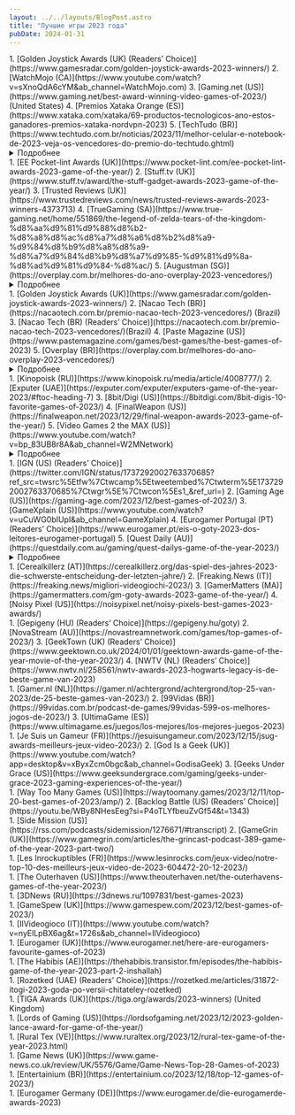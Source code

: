 ```yaml
---
layout: ../../layouts/BlogPost.astro
title: "Лучшие игры 2023 года"
pubDate: 2024-01-31
---
```


<div class="bg-gray rounded-2xl sm:px-7 px-3 sm:py-5 py-2 my-6">
<GotyGame
    image="/img/covers/baldurs-gate-3.jpg"
    place="1"
    game="Baldur’s Gate 3"
    urlgame="https://baldursgate3.game/"
    developer="Larian Studios"
    urlmeta="https://www.metacritic.com/game/baldurs-gate-3/"
    metascore= "96"
    userscore= "8.9"
    urlopen="https://opencritic.com/game/9136/baldurs-gate-3"
    openscore= "96"
/>
1. [Golden Joystick Awards (UK) (Readers’ Choice)](https://www.gamesradar.com/golden-joystick-awards-2023-winners/)
2. [WatchMojo (CA)](https://www.youtube.com/watch?v=sXnoQdA6cYM&ab_channel=WatchMojo.com)
3. [Gaming.net (US)](https://www.gaming.net/best-award-winning-video-games-of-2023/) (United States) 
4. [Premios Xataka Orange (ES)](https://www.xataka.com/xataka/69-productos-tecnologicos-ano-estos-ganadores-premios-xataka-nordvpn-2023)
5. [TechTudo (BR)](https://www.techtudo.com.br/noticias/2023/11/melhor-celular-e-notebook-de-2023-veja-os-vencedores-do-premio-do-techtudo.ghtml)
<details>
  <summary>Подробнее</summary>

6. [TechTudo (BR) (Readers’ Choice)](https://www.techtudo.com.br/noticias/2023/11/melhor-celular-e-notebook-de-2023-veja-os-vencedores-do-premio-do-techtudo.ghtml)
7. [3DJuegos (ES)](https://www.3djuegos.com/eventos/noticias/estos-mejores-videojuegos-ano-todos-lanzamientos-galardonados-premios-3djuegos-lenovo-2023)
8. [3DJuegos (ES) (Readers’ Choice)](https://www.3djuegos.com/eventos/noticias/estos-mejores-videojuegos-ano-todos-lanzamientos-galardonados-premios-3djuegos-lenovo-2023)
9. [WhatCulture (UK)](https://whatculture.com/gaming/20-best-video-games-of-2023-ranked?page=21)
10. [Equinox LATAM Game Awards (MX)](https://equinoxawards.com/ganadores/)
11. [Overplay (BR) (Readers’ Choice)](https://overplay.com.br/melhores-do-ano-overplay-2023-vencedores/)
12. [UAGNA (IT)](https://www.uagna.it/videogiochi/uagna-awards-2023-miglior-gioco-indie-gioco-piu-atteso-e-game-of-the-year-186746)
13. [Dexterto (UK)](https://www.dexerto.com/gaming/best-games-of-2023-2410804/)
14. [Brazil Game Awards (BR)](https://brazilgameawards.com.br/2023/12/05/confira-os-ganhadores-do-brazil-game-awards-2023/)
15. [Vulture (US)](https://www.vulture.com/article/best-video-games-2023.html)
16. [Den of Geek (US)](https://www.denofgeek.com/games/den-of-geeks-best-games-of-2023/)
17. [Standard (UK)](https://www.standard.co.uk/culture/gaming/games-year-2023-baldurs-gate-3-assassins-creed-diablo-super-mario-b1124941.html)
18. [GameSpot (US)](https://www.gamespot.com/articles/baldurs-gate-3-is-gamespots-game-of-the-year-2023/1100-6519739/)
19. [The Game Awards (US)](https://thegameawards.com/nominees/game-of-the-year)
20. [Excelsior (MX)](https://www.excelsior.com.mx/hacker/top-7-los-mejores-videojuegos-de-2023/1624107)
21. [GaminGravity (IR)](https://gamingravity.com/blog/gamingravity-2023-goty/)
22. [The Ringer (US)](https://www.theringer.com/video-games/2023/12/7/23992057/best-video-games-2023-top-10-pc-playstation-switch-xbox)
23. [OTK Video Game Awards (US) (Readers’ Choice)](https://www.otkvga.com/winners)
24. [The Game Awards (US) (Readers’ Choice)](https://thegameawards.com/nominees/game-of-the-year)
25. [IGN Portugal (PT)](https://pt.ign.com/baldurs-gate-3/133450/feature/baldurs-gate-3-e-jogo-do-ano-da-ign-portugal)
26. [Vigiato (IR)](https://vigiato.net/goty)
27. [Digital Trends (US)](https://www.digitaltrends.com/gaming/10-best-games-of-2023/)
28. [Vida Extra (ES)](https://www.vidaextra.com/listas/mejores-videojuegos-2023-equipo-vidaextra)
29. [GamesRadar+ (US)](https://www.gamesradar.com/best-games-2023/)
30. [But Why Tho? (US)](https://butwhytho.net/2023/12/top-video-games-of-2023/)
31. [Tom’s Hardware Italy – Game Division (IT)](https://www.tomshw.it/videogioco/i-videogiochi-migliori-del-2023-secondo-gamedivision)
32. [GameLuster (US)](https://gameluster.com/the-lusties-2023-winners-gamelusters-game-of-the-year-awards/)
33. [Complex (US)](https://www.complex.com/pop-culture/a/kevin-wong/best-video-games-of-2023)
34. [GameTyrant (US)](https://gametyrant.com/news/gametyrants-top-5-games-of-the-year)
35. [Checkpoint (AU)](https://checkpointgaming.net/features/2023/12/checkpoint-gamings-game-of-the-year-2023-our-top-10-games/)
36. [Gfinity ESports (US)](https://www.gfinityesports.com/features/gfinity-game-of-the-year-awards-2023/)
37. [NexoGeek (PT)](https://nexogeek.com.br/os-melhores-jogos-de-2023/)
38. [Fextralife (US)](https://fextralife.com/2023-goty-awards-fexys-the-best-games-of-2023/)
39. [GEEKSandCOM (FR)](https://www.geeksandcom.com/2023/12/13/top-10-des-meilleurs-jeux-video-de-2023/)
40. [GGRECON (UK)](https://www.ggrecon.com/articles/game-of-the-year-2023/)
41. [GameHall (BR)](https://gamehall.com.br/os-melhores-jogos-do-ano-2023/)
42. [El País (ES)](https://elpais.com/babelia/2023-12-16/los-10-mejores-videojuegos-de-2023.html)
43. [Clubic (FR)](https://www.clubic.com/actualite-512566-notre-top-10-des-meilleurs-jeux-video-en-2023.html)
44. [NaviGames (ES)](https://www.navigames.es/articulos/navigotys-2023/)
45. [Gamescom (DE) (Readers’ Choice)](https://twitter.com/gamescom/status/1736102644039430338)
46. [Low Cygier (PL)](https://lowcygier.pl/publicystyka/wybralismy-najlepsze-gry-tego-roku-goty-2023-wedlug-redakcji-lowcow-gier/)
47. [FZ (SE)](https://www.fz.se/artikel/296013-baldurs-gate-3-ar-arets-spel-2023)
48. [Helden der Freizeit (DE)](https://www.heldenderfreizeit.com/top-games-2023/)
49. [INVEN (KR)](https://www.inven.co.kr/webzine/news/?news=291355)
50. [The Geekly Grind (US)](https://www.thegeeklygrind.com/archives/the-geekly-grind-presents-the-best-of-2023-video-games)
51. [Pixel Bandits (DE)](https://twitter.com/PixlBandits/status/1733906250906103937)
52. [Low Cygier (PL) (Readers’ Choice)](https://lowcygier.pl/publicystyka/wybralismy-najlepsze-gry-tego-roku-goty-2023-wedlug-redakcji-lowcow-gier/)
53. [TheGamer (CA)](https://www.thegamer.com/thegamer-game-of-the-year-2023/)
54. [Screen Rant (US)](https://screenrant.com/best-games-2023-staff-picks/#austin-39-s-best-game-of-2023---final-fantasy-xvi)
55. [Empire (UK)](https://www.empireonline.com/gaming/features/best-games-2023/)
56. [TechRadar (UK)](https://www.techradar.com/gaming/trg-game-of-the-year-2023)
57. [Inverse (US)](https://www.inverse.com/gaming/best-video-games-of-2023-ranking)
58. [GameWatcher (UK)](https://www.gamewatcher.com/news/gamewatchers-game-of-the-year-2023)
59. [IGN Benelux (NL)](https://nl.ign.com/baldurs-gate-iii/148199/feature/de-beste-game-van-2023-volgens-ign-benelux)
60. [The AU Review (AU)](https://www.theaureview.com/games/the-best-games-of-2023/)
61. [Nerd Stash (US)](https://thenerdstash.com/the-nerd-stash-game-of-the-year-2023/)
62. [Zing (CZ)](https://www.zing.cz/specialy/96467744/redakcni-vyber-nejlepsich-her-roku-2023/)
63. [Mobile Syrup (CA)](https://mobilesyrup.com/2023/12/20/mobilesyrup-top-10-games-2023-baldurs-gate-3-alan-wake-2-the-legend-of-zelda-tears-of-the-kingdom/)
64. [Game Informer (US) (Readers’ Choice)](https://gameinformer.mydigitalpublication.com/publication/?m=10122&i=810557&p=54&ver=html5)
65. [Digital Spy (UK)](https://www.digitalspy.com/tech/g46154192/best-games-of-2023/)
66. [Power Unlimited (NL)](https://www.youtube.com/watch?v=Cj5sH3LdYBI&ab_channel=PowerUnlimited)
67. [GamerGen (FR)](https://gamergen.com/actualites/jeux-de-annee-2023-grands-gagnants-selon-gamergen-com-goty-est-334580-7)
68. [Prima Games (US)](https://primagames.com/featured/prima-games-goty-2023-the-year-of-the-games)
69. [Orden del Pixel (AR)](https://ordenpixel.com/goty-2023-los-10-mejores-videojuegos-del-ano/)
70. [Digital Foundry (UK) (Readers’ Choice)](https://www.youtube.com/watch?v=JP4AVv0O9xs&ab_channel=DigitalFoundry)
71. [MoneyControl (IN)](https://www.moneycontrol.com/news/technology/year-ender-2023-23-best-video-games-of-the-year-11950881.html)
72. [Ars Technica (US)](https://arstechnica.com/gaming/2023/12/ars-technicas-best-video-games-of-2023/)
73. [Nerdando (IT)](https://nerdando.com/2023/12/22/nerdando-awards-2023-videogames/)
74. [GameWorld (GR)](https://gameworld.gr/columns/best-of/53460-best-of-top-10-games-2023)
75. [VGTV – LEVEL UP (NO)](https://youtu.be/auCjZTk7V_U?si=GzY0O23qzvaUStvk&t=5880)
76. [GamePro (DE)](https://www.gamepro.de/artikel/gamepro-top-spiele-2023,3405755.html)
77. [CentrumHer (SK)](https://www.centrumher.eu/najlepsie-hry-roka-2023-podla-redakcie-centrumher)
78. [ITHardware.pl (PL)](https://ithardware.pl/artykuly/najlepsze_gry_2023_top_10-30759.html)
79. [WASD (PT)](https://www.wasd.pt/artigos/premios-wasd-o-melhor-de-2023)
80. [Whatoplay (PH)](https://whatoplay.com/goty-2023/#game-of-the-year)
81. [Unboxholics (GR)](https://unboxholics.com/videos/talk-shows/game-jazz/111034-ta-10-kalytera-paichnidia-tou-2023)
82. [Nerdando (IT) (Readers’ Choice)](https://nerdando.com/2023/12/22/nerdando-awards-2023-videogames/)
83. [FZ (SE) (Readers’ Choice)](https://www.fz.se/artikel/296135-baldurs-gate-3-ar-lasarnas-arets-spel)
84. [Into The Aether (US)](https://player.fm/series/into-the-aether-a-low-key-video-game-podcast-2919353/the-2023-game-of-the-year-spectacular)
85. [Gaming Trend (US)](https://gamingtrend.com/feature/editorials/gamingtrends-2023-trendsetter-awards/)
86. [PC Invasion (US)](https://www.pcinvasion.com/pc-invasions-game-of-the-year-2023/)
87. [HCL (HR)](https://www.hcl.hr/zlatni-dabar/ove-igre-proglasili-ste-najboljima-u-2023-210861/)
88. [Techprincess (IT)](https://techprincess.it/migliori-videogiochi-2023/)
89. [Twinfinite (US)](https://twinfinite.net/features/twinfinite-game-of-the-year-2023/)
90. [Geek Ireland (IE)](https://geekireland.com/check-out-the-10-best-video-games-of-2023/)
91. [COGconnected (CA)](https://cogconnected.com/feature/the-best-games-of-2023/)
92. [Skillbox Media (RU)](https://skillbox.ru/media/gamedev/luchshie-igry-2023-goda-1e-mesto-baldurs-gate-3/)
93. [Gamereactor Sweden (SE)](https://www.gamereactor.se/arets-basta-spel-2023-1281453/)
94. [SpazioGames (IT)](https://www.spaziogames.it/speciali/spaziogames-awards-2023)
95. [Gameranx (US)](https://youtu.be/99kjo-MKmvU?si=FnxDS8w3j-qsbfbF&t=807)
96. [GamAlive (FR)](https://www.gamalive.com/dossier/199-gamalive-awards-meilleurs-et-pires-jeux-2023/8-1149.htm)
97. [PlayerInside (IT)](https://youtu.be/cqgjp_A5AY4?si=nKBkzYdW0fXan3DP&t=1062)
98. [Game Craves (US)](https://gamecraves.com/game-craves-game-of-the-year-2023/)
99. [Akihabara Blues (ES)](https://akihabarablues.com/presentando-los-goty-2023-de-la-redaccion-de-akb/)
100. [Game Two (DE)](https://youtu.be/tFVzst98-m0?si=KbLOZAfDhoRtu5BB&t=1799)
101. [TheGeek (FR)](https://thegeek.site/2023/12/30/les-meilleurs-jeux-video-de-2023-une-annee-de-decouvertes-inoubliables-et-de-sorties-palpitantes/)
102. [Roundabout Cast (US)](https://youtu.be/1QY4MQMg7ZE?si=jWa3iFrNz-kGiV14&t=14055)
103. [Gameswelt (DE)](https://www.gameswelt.at/top-10/special/das-sind-die-20-favoriten-der-gameswelt-redaktion-323904/8)
104. [Back Pocket (AU)](https://youtu.be/0ARgzOeregE?si=Mqcl3KWoZ2Fo-u9B&t=3793)
105. [Geek to Geek Media (US)](https://geektogeekmedia.com/geekery/video-games/geek-to-geek-medias-game-of-the-year-awards-2023/)
106. [GameCrate (US)](https://www.gamecrate.com/gamecrate-s-2023-game-of-the-year-is-baldur-s-gate-3-a-dungeon-master-s-perspective)
107. [DualShockers (UK)](https://www.dualshockers.com/best-games-of-2023/#baldur-39-s-gate-3)
108. [TheSixthAxis (UK)](https://www.thesixthaxis.com/2023/12/31/game-of-the-year-2023-baldurs-gate-3/)
109. [Gamesource (IT)](https://www.gamesource.it/editoriali/goty-2023/)
110. [Dot ESports (UK)](https://dotesports.com/general/news/dot-goty-game-of-the-year-2023)
111. [CGMagazine (CA)](https://www.cgmagonline.com/articles/features/game-of-the-year-2023/)
112. [SER Jugones (ES)](https://cadenaser.com/cmadrid/2023/12/27/los-diez-mejores-videojuegos-de-2023-ser-madrid-sur/)
113. [Jagat Play (ID)](https://jagatplay.com/2023/12/features/jagatplay-game-of-the-year-2023/8/)
114. [New Game Plus.tv (AR)](https://www.giantbomb.com/articles/new-game-plus-top-10-games-of-2023/1100-6371/)
115. [Digitec (CH) (Readers’ Choice)](https://www.digitec.ch/en/page/ihr-habt-gewaehlt-das-sind-die-besten-games-von-2023-31102)
116. [GamePro (DE) (Readers’ Choice)](https://www.gamepro.de/artikel/beste-spiele-2023-community-ranking,3406076.html)
117. [SpazioGames (IT) (Readers’ Choice)](https://www.spaziogames.it/speciali/spaziogames-awards-2023)
118. [Mature Gamers Podcast (UK) (Readers’ Choice)](https://twitter.com/mgukpodcast/status/1738953462094647403)
119. [Einfach Gaming (DE) (Readers’ Choice)](https://www.einfach-gaming.de/article/173-die-besten-und-schlechtesten-spiele-des-jahres-2023/)
120. [Akihabara Blues (ES) (Readers’ Choice)](https://akihabarablues.com/goty-2023-de-la-comunidad-de-akb-con-cuales-te-quedan/)
121. [JeuxVideo.com (FR) (Readers’ Choice)](https://www.jeuxvideo.com/news/1837868/les-10-meilleurs-jeux-video-de-l-annee-2023-d-apres-les-notes-des-lecteurs-de-jv.htm)
122. [Comunidad Mega Drive (BR) (Readers’ Choice)](https://www.comunidademegadrive.com.br/2023/12/os-melhores-de-2023-confira-aqui-o-resultado-da-votacao/)
123. [Backloggd (US) (Readers’ Choice)](https://www.backloggd.com/goty/2023/results/)
124. [Eurogamer Germany (DE)](https://www.eurogamer.de/eure-50-besten-spiele-im-jahr-2023-platz-10-bis-1)
125. [Popaco (DK)](https://open.spotify.com/episode/3y2xGGjyvMiJIsYt4nmrj2?si=oripfmw6QT2vNRVcnjatPw&nd=1&dlsi=7bf161dda46e413e)
126. [Eurogamer Spain (ES)](https://youtu.be/bNFSPzt7ihk?si=Bzw1R2q6RvIEu-F0&t=430)
127. [XGN (NL)](https://www.xgn.nl/artikel/top-10-beste-games-van-2023)
128. [CentrumHer (SK) (Readers’ Choice)](https://www.centrumher.eu/takto-ste-hlasovali-najlepsie-hry-roka-2023)
129. [Multiplayer.it (IT) (Readers’ Choice)](https://multiplayer.it/sondaggi/quale-e-stato-il-miglior-gioco-dellanno_2698/)
130. [Playground (RU)](https://www.playground.ru/misc/opinion/igry_goda_2023_tseremoniya_nagrazhdeniya-1671734)
131. [Svet Kompjutera (SK)](https://www.sk.rs/clanak/4305/10-najboljih-igara-u-2023-godini)
132. [Webtekno (TR)](https://www.webtekno.com/2023-en-iyi-oyunlar-h139422.html)
133. [IGN Turkey (TR)](https://tr.ign.com/ign-turkiye/120626/news/2023un-en-iyi-oyunlari)
134. [Oyun Gunlugu (TR)](https://www.oyungunlugu.com/haber/oyun-gunlugu-yilin-oyunu-odulleri-2023-aciklandi/41060/#yilin-oyunu)
135. [GamesVillage (IT)](https://www.gamesvillage.it/7180986/gamesvillage-awards-2023-tutti-i-premi-assegnati-dalla-nostra-redazione/)
136. [BaziCenter (IR)](https://www.bazicenter.com/articles/goty/best-video-games-of-2023/)
137. [VideoGamer (UK)](https://www.videogamer.com/features/videogamer-game-of-the-year-2023/)
138. [Ruliweb (KR)](https://m.ruliweb.com/news/523/read/191809)
139. [This is Game (KR)](https://www.thisisgame.com/webzine/news/nboard/263/?category=1&n=182806)
140. [Elotrolado (ES) (Readers’ Choice)](https://www.elotrolado.net/noticias/otros/resultados-eol-vota-lo-mejor-de-2023)
141. [Pragalicious (NL) (Readers’ Choice)](https://pragalicious.com/2023/12/29/jullie-stem-telde-dit-is-de-pragalicious-game-of-the-year-community-award-2023/)
142. [GamePod (HU) (Readers’ Choice)](https://gamepod.hu/hir/mi_volt_az_ev_jateka_szamotokra_2023-ban.html)
143. [3DNews (RU) (Readers’ Choice)](https://3dnews.ru/1097831/best-games-2023)
144. [Ruliweb (KR) (Readers’ Choice)](https://m.ruliweb.com/news/523/read/191809)
145. [Journal du Geek (FR) (Readers’ Choice)](https://www.journaldugeek.com/2023/12/29/sondage-quel-a-ete-votre-jeu-prefere-cette-annee/)
146. [Playground (RU) (Readers’ Choice)](https://www.playground.ru/misc/opinion/igry_goda_2023_tseremoniya_nagrazhdeniya-1671734)
147. [Metacritic (US)](https://www.metacritic.com/pictures/best-pc-games-of-2023/16/)
148. [GamesCreed (US)](https://www.gamescreed.com/news/game-of-the-year-2023-gamescreed-goty-2023/#gamescreed-teamnbsppresents-the-game-of-the-year-2023)
149. [NoobFeed (US)](https://www.noobfeed.com/features/1805/game-of-the-year-2023-noobfeed-goty-2023)
150. [CD-Action (magazine excerpt) (PL)](https://cdaction.pl/publicystyka/10-najlepszych-gier-2023-roku-wybor-redakcji-cd-action?strona=3)
151. [Nextlander (US)](https://audioboom.com/posts/8422210-game-of-the-year-2023-part-2)
152. [MinnMax (US)](https://youtu.be/dqyn0aIvBCU?si=VUY-fuOt_tWKfm-T&t=13410)
153. [NexoPlay (CL)](https://www.nexoplay.com/conoce-los-12-mejores-videojuegos-que-marcaron-este-2023/)
154. [GameStar Hungary (HU) (Readers’ Choice)](https://www.gsplus.hu/hir/ezek-voltak-2023-legjobb-jatekai-szerintetek-351148-o2.html)
155. [Eurogamer Germany (DE) (Readers’ Choice)](https://www.eurogamer.de/eure-50-besten-spiele-im-jahr-2023-platz-10-bis-1)
156. [ILVideogiocatore (IT)](https://www.ilvideogiocatore.it/2023/12/29/i-10-migliori-videogiochi-del-2023/)
157. [LevelUp (MX)](https://www.levelup.com/articulos/770011/Los-13-mejores-videojuegos-de-2023-para-el-staff-de-LEVEL-UP)
158. [Konzolista (CZ)](https://www.konzolista.cz/clanky/special/hra-roku-2023-dle-redakce-i-ctenaru-konzolista-cz)
159. [VentureBeat (US)](https://www.twitch.tv/videos/2023716041)
160. [Liberation ”Silence on joue!” (FR)](https://www.liberation.fr/culture/jeux-video/silence-on-joue-les-silences-dor-2023-20240104_URI53XKROBHOXKVQVIUQSOQFVA/)
161. [Cybersport (RU)](https://www.cybersport.ru/tags/games/luchshie-igry-2023-goda-vybor-redaktsii-cybersport-ru)
162. [Busch League Gaming (US)](https://www.youtube.com/watch?v=acZ5A6OQ5oU&t=8398s&ab_channel=BuschLeagueGaming)
163. [Multiplayer.it (IT)](https://multiplayer.it/articoli/gioco-anno-2023-goty-multiplayerit.html)
164. [StopGame (RU)](https://stopgame.ru/show/137238/itogi_2023_go_igrovogo_goda)
165. [DarkZero (UK)](https://darkzero.co.uk/game-articles/game-of-the-year-2023/)
166. [Triple Jump (UK)](https://www.youtube.com/watch?app=desktop&v=BUU_N1atGRQ&ab_channel=TripleJump)
167. [Igromania (RU)](https://www.igromania.ru/article/32487/igra-2023-goda-hi-fi-rush-alan-wake-2-baldurs-gate-3/)
168. [GSTV (RU)](https://mover.uz/watch/FYb2e3bv)
169. [GeekVilág (HU)](https://geekvilag.hu/geekvilag-ev-jateka-2023-aranykakas-dijkioszto/)
170. [StopGame (RU) (Readers’ Choice)](https://stopgame.ru/show/137238/itogi_2023_go_igrovogo_goda)
171. [Triple Jump (UK) (Readers’ Choice)](https://www.youtube.com/watch?app=desktop&v=BUU_N1atGRQ&ab_channel=TripleJump)
172. [Igromania (RU) (Readers’ Choice)](https://www.igromania.ru/article/32487/igra-2023-goda-hi-fi-rush-alan-wake-2-baldurs-gate-3/)
173. [iDNES – Bonusweb (CZ) (Readers’ Choice)](https://www.idnes.cz/hry/magazin/hra-roku-2023-vysledky-bonusweb.A240104_141014_bw-magazin_oz)
174. [GeekVilág (HU) (Readers’ Choice)](https://geekvilag.hu/geekvilag-ev-jateka-2023-aranykakas-dijkioszto/)
175. [Metacritic (US) (Readers’ Choice)](https://www.metacritic.com/news/best-of-2023-user-poll/)
176. [Everyeye (IT) (Readers’ Choice)](https://www.everyeye.it/articoli/speciale-everyeye-awards-2023-eletto-gioco-anno-63103.html)
177. [DroppedFrames (US)](https://youtu.be/njWuCIifDTY?si=6_XJP1XE6HLQo1ul&t=10112)
178. [BitCast (US)](https://www.youtube.com/live/wDkcAOjlZWc?si=76FH6nzkLr6E_7m5&t=9399)
179. [The Besties (US)](https://player.fm/series/the-besties-2468983/besties-2023-goty-spectacular-part-two)
180. [TastyCast (US)](https://youtu.be/8AbahqmcGEc?si=_74N4bvZsd3SQIA5&t=7099)
181. [Game Ex Machina (CZ)](https://youtu.be/44AiKjAPQtI?si=TRN9I99ggn-sHVnU&t=1041)
182. [New Game Network (CA)](https://www.newgamenetwork.com/article/2739/5/game-of-the-year-awards-2023/)
183. [ESTNN (US)](https://estnn.com/estnn-game-of-the-year-2023/)
184. [Pod Cavern (CA)](https://www.podcavern.com/161-top-5-video-games-of-2023/)
185. [Level1 (EE)](https://youtu.be/eyzoA5_YsIU?si=FDFtLk-p1Xk2AApf&t=4315)
186. [GoHa.ru (RU)](https://www.goha.ru/itogi-goharu-awards-2023-luchshie-igry-i-pobediteli-golosovaniya-lK0QOp)
187. [Zone of Games (RU)](https://www.zoneofgames.ru/articles/75344-igry-goda--23-luchshaya-igra-2023-goda-samye-ozhidaemye-igry-i-sobytiya-goda.html)
188. [GRYOnline (PL)](https://www.gry-online.pl/newsroom/czytelnicy-gryonlinepl-wybrali-najlepsza-gre-roku-spider-man-2-po/zd27e69)
189. [Games.cz (CZ)](https://games.tiscali.cz/z-redakce/best-of-2023-deset-nejlepsich-her-roku-571807)
190. [Explosion Network (AU)](https://explosionnetwork.com/top-10-video-games-of-2023/)
191. [xDlate Production (RU)](https://youtu.be/1nEH81qHODI?si=CNX4YXzZgIyRyqHS&t=935)
192. [Saate7 (IR)](https://www.saate7.com/video-game/%d8%a8%d9%87%d8%aa%d8%b1%db%8c%d9%86-%d8%a8%d8%a7%d8%b2%db%8c-%d9%87%d8%a7%db%8c-%d8%b3%d8%a7%d9%84-2023/)
193. [360GamerCast (US) (Readers’ Choice)](https://youtu.be/ShdTJ6-n7XI?si=oCXvwEUfdd1Pji0g&t=7560)
194. [Level1 (EE) (Readers’ Choice)](https://youtu.be/eyzoA5_YsIU?si=jM9Tj_1hYH9VxG9Q&t=4336)
195. [GoHa.ru (RU) (Readers’ Choice)](https://www.goha.ru/itogi-goharu-awards-2023-luchshie-igry-i-pobediteli-golosovaniya-lK0QOp)
196. [Zone of Games (RU) (Readers’ Choice)](https://www.zoneofgames.ru/articles/75344-igry-goda--23-luchshaya-igra-2023-goda-samye-ozhidaemye-igry-i-sobytiya-goda.html)
197. [GameKapocs (HU) (Readers’ Choice)](https://www.gamekapocs.hu/cikk/4298/2023_legjobb_jatekai_szerintetek)
198. [GRYOnline (PL) (Readers’ Choice)](https://www.gry-online.pl/newsroom/czytelnicy-gryonlinepl-wybrali-najlepsza-gre-roku-spider-man-2-po/zd27e69)
199. [DTF (RU) (Readers’ Choice)](https://dtf.ru/games/2403118-baldurs-gate-3-stala-luchshej-igroj-2023-goda-po-versii-polzovatelej-dtf)
200. [The Games Letter (US) (Readers’ Choice)](https://thegamesletter.com/the-games-letter-2023-games-of-the-year/)
201. [The Something Awful Forums (US) (Readers’ Choice)](https://forums.somethingawful.com/showthread.php?action=showpost&postid=537137081)
202. [Chiclana & Friends (ES) (Readers’ Choice)](https://twitter.com/ChiclanaFriends/status/1740506164293677433)
203. [xDlate Production (RU) (Readers’ Choice)](https://youtu.be/1nEH81qHODI?si=CNX4YXzZgIyRyqHS&t=935)
</details>
</div>

<div class="bg-gray rounded-2xl sm:px-7 px-3 sm:py-5 py-2 my-6">
<GotyGame
    image="/img/covers/legend-of-zelda-tears-of-a-kingdom.jpg"
    place="2"
    game="The Legend of Zelda: Tears of the Kingdom"
    urlgame="https://zelda.nintendo.com/tears-of-the-kingdom/"
    developer="Nintendo"
    urlmeta="https://www.metacritic.com/game/the-legend-of-zelda-tears-of-the-kingdom/"
    metascore= "96"
    userscore= "8.4"
    urlopen="https://opencritic.com/game/14343/the-legend-of-zelda-tears-of-the-kingdom"
    openscore= "96"
/>
1. [EE Pocket-lint Awards (UK)](https://www.pocket-lint.com/ee-pocket-lint-awards-2023-game-of-the-year/)
2. [Stuff.tv (UK)](https://www.stuff.tv/award/the-stuff-gadget-awards-2023-game-of-the-year/)
3. [Trusted Reviews (UK)](https://www.trustedreviews.com/news/trusted-reviews-awards-2023-winners-4373713)
4. [TrueGaming (SA)](https://www.true-gaming.net/home/551869/the-legend-of-zelda-tears-of-the-kingdom-%d8%aa%d9%81%d9%88%d8%b2-%d8%a8%d8%ac%d8%a7%d8%a6%d8%b2%d8%a9-%d9%84%d8%b9%d8%a8%d8%a9-%d8%a7%d9%84%d8%b9%d8%a7%d9%85-%d9%81%d9%8a-%d8%ad%d9%81%d9%84-%d8%ac/)
5. [Augustman (SG)](https://overplay.com.br/melhores-do-ano-overplay-2023-vencedores/)
<details>
  <summary>Подробнее</summary>

6. [Overplay (BR)](https://overplay.com.br/melhores-do-ano-overplay-2023-vencedores/)
7. [Polygon (US)](https://www.polygon.com/23648669/best-video-games-2023)
8. [Giant Bomb (US)](https://www.giantbomb.com/giant-bomb-game-of-the-year-2023/3015-12831/)
9. [IGN Japan (JP)](https://www.youtube.com/watch?v=QcnuTJcWXwk&ab_channel=IGNJapan)
10. [TYGAwards (ES) (Readers’ Choice)](https://tygawards.com/#/)
11. [Xataka México (MX)](https://www.xataka.com.mx/xataka-mexico/ganadores-premios-xataka-mexico-2023-esta-mejor-tecnologia-ano)
12. [De Standaard (DE)](https://www.standaard.be/cnt/dmf20231204_95901495)
13. [Root Nation (RU)](https://root-nation.com/en/games-en/games-articles-en/)
14. [IGN (US)](https://www.ign.com/articles/best-video-games-2023)
15. [Alfa Beta Juega (ES)](https://www.mundodeportivo.com/alfabeta/reportaje/todos-los-ganadores-de-los-premios-alfa-beta-2023-estos-son-los-juegos-del-ano)
16. [3dJuegos Latam (MX)](https://www.3djuegos.lat/3djuegos-latam/esta-lista-completa-ganadores-primera-edicion-premios-3djuegos-latam-2023-zelda-le-gana-goty-a-baldurs-gate-3)
17. [GAMINGbible (UK)](https://www.gamingbible.com/features/gamingbibles-10-greatest-video-games-2023-877417-20231212)
18. [El País (ES)](https://elpais.com/babelia/2023-12-16/los-10-mejores-videojuegos-de-2023.html)
19. [Titanium Awards (ES)](https://ad.dlh.net/en/news/77321/big-conference-2023---infos-and-more.html)
20. [GQ Magazine (UK)](https://www.gq-magazine.co.uk/culture/gallery/best-games-2023)
21. [RollingStone (US)](https://www.rollingstone.com/culture/culture-lists/best-video-games-2023-1234923415/the-legend-of-zelda-tears-of-the-kingdom-1234925060/)
22. [Fire Escape (US)](https://open.spotify.com/episode/6WAoOpZKNBLKgYRx0R9aeE?go=1&sp_cid=e8acc88ec30a7b09142b70ba3120256d&utm_source=embed_player_p&utm_medium=desktop&nd=1&dlsi=e474f8d3eecb4a8f)
23. [ABPLive (IN)](https://news.abplive.com/gaming/best-games-2023-top-10-list-baldurs-gate-3-spider-man-2-hogwarts-legacy-alan-wake-zelda-ps5-ps4-pc-abpp-1649690)
24. [Topal Games (ES)](https://www.ivoox.com/topal-games-topal-de-oro-2023-the-game-audios-mp3_rf_121232787_1.html)
25. [NRC (NL)](https://www.nrc.nl/nieuws/2023/12/18/de-10-beste-games-van-2023-volgens-nrc-a4184440)
26. [The Guardian (UK)](https://www.theguardian.com/culture/2023/dec/18/the-20-best-video-games-of-2023)
27. [Game Informer (US)](https://www.gameinformer.com/2023/12/19/game-informers-top-10-games-of-2023#:~:text=Baldur%27s%20Gate%203&text=True%20to%20the%20tabletop%20game,seen%20in%20a%20single%20playthrough.)
28. [The A.V. Club (US)](https://www.avclub.com/the-best-games-of-2023-1851110743)
29. [Game Rant (US)](https://gamerant.com/top-best-video-game-2023/#baldur-39-s-gate-3)
30. [Destructoid (US)](https://www.destructoid.com/destructoids-award-for-best-overall-game-of-2023-goes-to/)
31. [EDGE Magazine (UK)](https://www.resetera.com/threads/edge-magazine-393-review-scores-2023-edge-awards-incl-top-10.798129/)
32. [Good Vibes Gaming (US)](https://www.resetera.com/threads/good-vibes-gamings-top-games-of-2023-per-member-daniels-good-vibes-awards-are-up.796767/)
33. [Metro GameCentral (UK)](https://metro.co.uk/2023/12/25/video-games-top-20-2023-metros-best-games-year-20019141/)
34. [The Sun (UK)](https://www.thesun.co.uk/tech/25139057/must-play-games-2023/)
35. [The Daily Mirror (UK)](https://www.mirror.co.uk/gaming/10-best-video-games-2023-31708132)
36. [Gamer.nl (NL) (Readers’ Choice)](https://www.youtube.com/watch?v=mwnhcmsfotw&ab_channel=ErikenRon)
37. [Tom’s Guide (US)](https://www.tomsguide.com/features/our-favorite-games-of-2023-ps5-nintendo-switch-xbox-series-x-and-pc#section-game-of-the-year-2023)
38. [Frotress of Solitude (ZA)](https://www.fortressofsolitude.co.za/the-20-best-video-games-of-2023-ranked/)
39. [Console Creatures (CA)](https://www.consolecreatures.com/game-of-the-year-2023/)
40. [Famitsu (JP) (Readers’ Choice)](https://www.famitsu.com/news/202312/26329029.html)
41. [Twisted Voxel (US)](https://twistedvoxel.com/twisted-voxel-game-of-the-year-2023/)
42. [The Podcast of Social Research (US)](https://thebrooklyninstitute.com/podcasts/pop-cultural-marxism-episode-9-things-of-the-year-2023/)
43. [Video Time (HN)](http://www.videotimehn.com/Archive/2023/12/Top_30_Mejores_juegos_del_2023?day=28)
44. [Laptop Mag (US)](https://www.laptopmag.com/gaming/game-of-the-year-2023)
45. [MeriStation (ES)](https://as.com/meristation/noticias/the-legend-of-zelda-tears-of-the-kingdom-es-el-juego-del-ano-para-la-redaccion-y-colaboradores-de-meristation-n/)
46. [Siliconera (US)](https://www.siliconera.com/siliconeras-overall-game-of-the-year-2023/)
47. [Power Unlimited (NL)](https://youtu.be/vVWf57vaYig?si=WizvfirNgDaeUSGJ&t=265)
48. [Atomix (MX)](https://atomix.vg/nuestro-juego-del-ano-2023/)
49. [Mirror Gaming (UK)](https://youtu.be/eZ1FU16VG_M?si=niSAg_66RjMfWXzP&t=497)
50. [Game8 (US)](https://game8.co/articles/featured/goty-awards-2023-winner)
51. [Power Unlimited (NL) (Readers’ Choice)](https://youtu.be/vVWf57vaYig?si=WizvfirNgDaeUSGJ&t=265)
52. [Eurogamer (UK) (Readers’ Choice)](https://www.eurogamer.net/eurogamer-readers-top-50-games-of-2023)
53. [The-Avocado (US) (Readers’ Choice)](https://the-avocado.org/2023/12/30/the-pits-2023-results/)
54. [Into The Aether (US) (Readers’ Choice)](https://player.fm/series/into-the-aether-a-low-key-video-game-podcast-2919353/the-2023-game-of-the-year-spectacular)
55. [Chile Tech Awards (CL) (Readers’ Choice)](https://www.youtube.com/watch?v=gbKcaxpLNEw&ab_channel=MadBoxpc)
56. [Shacknews (US)](https://www.shacknews.com/article/138147/shacknews-goty-2023-zelda-totk)
57. [Gamereactor Spain (ES)](https://www.gamereactor.es/juegos-del-ano-2023-mejor-juego-1081373/)
58. [SER Jugones (ES)](https://cadenaser.com/cmadrid/2023/12/27/los-diez-mejores-videojuegos-de-2023-ser-madrid-sur/)
59. [Gamereactor Norway (NO)](https://www.gamereactor.no/arets-spill-2023-1412283/)
60. [GameRevolution (US)](https://www.gamerevolution.com/games/961587-gamerevolution-game-of-the-year-2023)
61. [Kit & Krysta (US) (Readers’ Choice)](https://www.youtube.com/watch?v=3_sXdK0eAfo&ab_channel=Kit%26Krysta)
62. [Log On Games (US)](https://www.youtube.com/watch?v=uYZl7gc2Krg&ab_channel=LogOnGames)
63. [VG24 (GR)](https://vg24.gr/vg24-game-of-the-year-2023/)
64. [HITBOX! (US)](https://rss.com/podcasts/hitbox/1286120/)
65. [Geeks Under Grace (US)](https://www.geeksundergrace.com/gaming/geeks-under-grace-2023-gaming-experiences-of-the-year/)
66. [Game\*Spark (JP) (Readers’ Choice)](https://www.gamespark.jp/article/2024/01/06/137297.html)
67. [Gaming in the Wild (IS) (Readers’ Choice)](https://youtu.be/8PoxrIT7ICs?si=V69pviKKXVd9xpDG&t=3580)
68. [GRCade (UK) (Readers’ Choice)](https://grcade.co.uk/viewtopic.php?f=2&p=5143395)
69. [Noisy Pixel (US) (Readers’ Choice)](https://noisypixel.net/noisy-pixels-best-games-2023-awards/)
70. [Giant Bomb (US) (Readers’ Choice)](https://www.giantbomb.com/giant-bomb-game-of-the-year-2023/3015-12831/forums/the-2023-community-goty-results-1917260/)
71. [Kinda Funny (US)](https://www.youtube.com/live/k5jWxxrW2GA?si=f-RtuXQzBf4q_ZX-&t=8639)
72. [Chiclana & Friends (ES)](https://twitter.com/ChiclanaFriends/status/1740519563861885376)
73. [MinnMax (US) (Readers’ Choice)](https://youtu.be/2dUrbSW5eys?si=SSD0ZC3vvg5wXOR0&t=1755)
74. [Spawn Wave (US) (Readers’ Choice)](https://www.youtube.com/channel/UCoIXnB865l9Ex9zs4OIXTdQ/community?lb=UgkxnckIADL0Tiu3QQluMQkZEOcUIt0pV0pC)
</details>
</div>

<div class="bg-gray rounded-2xl sm:px-7 px-3 sm:py-5 py-2 my-6">
<GotyGame
    image="/img/covers/alan-wake-2.jpg"
    place="3"
    game="Alan Wake 2"
    urlgame="https://www.alanwake.com/"
    developer="Remedy Entertainment"
    urlmeta="https://www.metacritic.com/game/alan-wake-ii/"
    metascore="89"
    userscore="8.8"
    urlopen="https://opencritic.com/game/15022/alan-wake-2"
    openscore="89"
/>
1. [Golden Joystick Awards (UK)](https://www.gamesradar.com/golden-joystick-awards-2023-winners/)
2. [Nacao Tech (BR)](https://nacaotech.com.br/premio-nacao-tech-2023-vencedores/) (Brazil)
3. [Nacao Tech (BR) (Readers’ Choice)](https://nacaotech.com.br/premio-nacao-tech-2023-vencedores/)(Brazil)
4. [Paste Magazine (US)](https://www.pastemagazine.com/games/best-games/the-best-games-of-2023)
5. [Overplay (BR)](https://overplay.com.br/melhores-do-ano-overplay-2023-vencedores/)
<details>
  <summary>Подробнее</summary>

6. [Slant Magazine (US)](https://www.slantmagazine.com/features/the-25-best-video-games-of-2023/amp/)
7. [NME (UK)](https://www.nme.com/features/gaming-features/best-games-2023-switch-xbox-playstation-pc-3551161)
8. [Flow Games Awards (BR)](https://flowgames.gg/flow-games-awards-2023-veja-a-lista-dos-vencedores/)
9. [Mashable (US)](https://mashable.com/article/best-game-of-the-year-2023)
10. [Esquire (US)](https://www.esquire.com/entertainment/a46092025/esquire-gaming-awards-2023/)
11. [GamesHub (AU)](https://www.gameshub.com/news/features/best-video-games-2023-2634973/)
12. [VGC (UK)](https://www.videogameschronicle.com/features/vgcs-game-of-the-year-2023-is-alan-wake-2/)
13. [Vigiato (IR) (Readers’ Choice)](https://vigiato.net/goty)
14. [GamingBolt (US)](https://gamingbolt.com/gamingbolts-game-of-the-year-top-30-games-of-2023)
15. [TierraGamer (MX)](https://tierragamer.com/especiales/videojuegos/top-5-mejores-juegos-de-2023-de-tierragame/)
16. [mxdwn (US)](https://games.mxdwn.com/news/mxdwns-top-10-games-of-2023/amp/)
17. [Hardcore Gamer (US)](https://hardcoregamer.com/top-10-games-of-2023-game-of-the-year/#alan-wake-2)
18. [The Computer Games Show (UK)](https://tcgs.co/podcast/382-game-of-the-year-2023/)
19. [Kotaku (US)](https://kotaku.com/goty-best-games-2023-totk-baldurs-gate-3-alan-wake-2-1851109182)
20. [Gazettely (AE)](https://gazettely.com/2023/12/games/10-best-games-of-2023/amp/)
21. [VideoGamesGood (US)](https://www.videogamesgood.com/post/2023-game-of-the-year-winner-alan-wake-2-remedy-entertainment)
22. [The Loadout (UK)](https://www.theloadout.com/awards-2023)
23. [IGN Hungary (HU)](https://hu.ign.com/best-of-2023/91803/feature/best-of-2023-az-ev-legjobb-jatekai)
24. [Refresher.sk (SK)](https://refresher.hu/3777-Ezek-az-ev-legjobb-videojatekai-2023-ban-a-REFRESHER-szerint)
25. [Hobby Consolas (ES)](https://www.youtube.com/watch?v=KaaWb3JYQ34&)
26. [Eurogamer Poland (PL)](https://www.eurogamer.pl/top-20-gier-2023-roku-wedlug-eurogamerpl)
27. [Pragalicious (NL)](https://pragalicious.com/2023/11/02/alan-wake-2-is-voor-mij-de-game-van-2023/)
28. [Stevivor (AU)](https://stevivor.com/features/goty/stevivors-game-of-the-year-2023-alan-wake-2/)
29. [The Indiependent (UK)](https://www.indiependent.co.uk/the-indiependents-top-10-games-of-2023/)
30. [GamAlive (FR)](https://www.gamalive.com/dossier/199-gamalive-awards-meilleurs-et-pires-jeux-2023/8-1149.htm)
31. [The Bonus Points (UK)](https://youtu.be/eLztFESuR88?si=eQQPthXg-EEY6Jru&t=3258)
32. [MP1st (US)](https://mp1st.com/news/mp1st-top-games-of-2023-and-game-of-the-year-winner)
33. [The Games Machine (IT)](https://www.thegamesmachine.it/speciali/268283/tgm-awards-2023-il-nostro-goty-e-tutti-i-vincitori/)
34. [Pure Dead Gaming (UK)](https://open.spotify.com/episode/4hTxMeoF3qMzVSI38aqzQa?si=f5200bb314194607&nd=1&dlsi=36e7fa53976545cf)
35. [Gamereactor Denmark (DK)](https://www.gamereactor.dk/gamereactors-game-of-the-year-2023-bedste-spil-1275923/)
36. [Press Start (AU)](https://press-start.com.au/features/2023/12/31/press-starts-goty-2023-1-alan-wake-ii/)
37. [Gamer365 (HU) (Readers’ Choice)](https://www.gamer365.hu/article/2023-goty-10-01)
38. [Game Chronicles (US)](https://gamechronicles.com/game-chronicles-2023-game-of-the-year-awards/)
39. [Pelaaja Magazine (FI) (Readers’ Choice)](https://www.pelaaja.fi/uutiset/lukijat-ovat-puhuneet-tassa-on-vuoden-2023-paras-peli/?itm_source=parsely-api)
40. [Gamefa (IR)](https://gamefa.com/1003969/gamefa-top-10-video-games-of-2023/)
41. [The Smash Hit Chronicles (US)](https://www.theshchronicles.com/post/tshc-game-of-the-year-2023)
42. [Par30Game (IR)](https://par30games.net/238329/best-games-of-the-year-2023/)
43. [BitCast (US)](https://www.youtube.com/live/wDkcAOjlZWc?si=76FH6nzkLr6E_7m5&t=9399)
44. [Everyeye (IT)](https://www.everyeye.it/articoli/speciale-everyeye-awards-2023-eletto-gioco-anno-63103.html)
45. [Konsolentreff (DE) (Readers’ Choice)](https://www.konsolentreff.de/themen/konsolentreff-spiel-des-jahres-2023-ergebnisse.33481/)
46. [AltChar (UK)](https://www.altchar.com/features/altchars-game-of-the-year-awards-2023-top-5-best-games-asD0W4P6irqP)
47. [Sidequesting (US)](https://www.youtube.com/watch?app=desktop&v=rOQtqOpGuGY&ab_channel=SideQuesting)
48. [Champ.Play (RU)](https://www.championat.com/cybersport/article-5377102-luchshie-igry-2023-goda-baldurs-gate-3-alan-wake-2-resident-evil-4-hogwarts-legacy-atomic-heart-chelovek-pauk-2.html)
49. [Sector.sk (SK)](https://www.sector.sk/clanok/39116/najlepsie-hry-roka-2023.htm)
</details>
</div>

<div class="bg-gray rounded-2xl sm:px-7 px-3 sm:py-5 py-2 my-6">
<GotyGame
    image="/img/covers/resident-evil-4-2023.jpg"
    place="4"
    game="Resident Evil 4 (2023)"
    urlgame="https://www.residentevil.com/re4/en-us/"
    developer="Capcom"
    urlmeta="https://www.metacritic.com/game/resident-evil-4/"
    metascore="93"
    userscore="8.0"
    urlopen="https://opencritic.com/game/14200/resident-evil-4-2023-"
    openscore="92"
/>
1. [Kinopoisk (RU)](https://www.kinopoisk.ru/media/article/4008777/)
2. [Exputer (UAE)](https://exputer.com/exputer/exputers-game-of-the-year-2023/#ftoc-heading-7)
3. [8bit/Digi (US)](https://8bitdigi.com/8bit-digis-10-favorite-games-of-2023/)
4. [FinalWeapon (US)](https://finalweapon.net/2023/12/29/final-weapon-awards-2023-game-of-the-year/)
5. [Video Games 2 the MAX (US)](https://www.youtube.com/watch?v=bp_83UB8r8A&ab_channel=W2MNetwork)
<details>
  <summary>Подробнее</summary>

6. [SomHráč (SK)](https://somhrac.sk/2024/01/01/hry-roku-2023-podla-redakcie-somhrac-sk/)
7. [Gamers Lucky (IT)](https://youtu.be/kPXxaZ8y45I?si=kaTPvrCjOAsbXyn5&t=916)
8. [Analog Stick Gaming (US)](https://www.analogstickgaming.com/top-lists/2023/12/31/game-awards-of-2023)
9. [Saate7 (IR) (Readers’ Choice)](https://www.saate7.com/video-game/%d8%a8%d9%87%d8%aa%d8%b1%db%8c%d9%86-%d8%a8%d8%a7%d8%b2%db%8c-%d9%87%d8%a7%db%8c-%d8%b3%d8%a7%d9%84-2023/)
</details>
</div>

<div class="bg-gray rounded-2xl sm:px-7 px-3 sm:py-5 py-2 my-6">
<GotyGame
    image="/img/covers/marvels-spider-man-2.jpg"
    place="5"
    game="Marvel’s Spider-Man 2"
    urlgame="https://www.marvel.com/games/marvels-spider-man-2"
    developer="Insomniac Games"
    urlmeta="https://www.metacritic.com/game/marvels-spider-man-2/"
    metascore="90"
    userscore="9.0"
    urlopen="https://opencritic.com/game/15052/marvels-spider-man-2"
    openscore="90"
/>
1. [IGN (US) (Readers’ Choice)](https://twitter.com/IGN/status/1737292002763370685?ref_src=twsrc%5Etfw%7Ctwcamp%5Etweetembed%7Ctwterm%5E1737292002763370685%7Ctwgr%5E%7Ctwcon%5Es1_&ref_url=)
2. [Gaming Age (US)](https://gaming-age.com/2023/12/best-games-of-2023/)
3. [GameXplain (US)](https://www.youtube.com/watch?v=uCuWG0bIUpI&ab_channel=GameXplain)
4. [Eurogamer Portugal (PT) (Readers’ Choice)](https://www.eurogamer.pt/eis-o-goty-2023-dos-leitores-eurogamer-portugal)
5. [Quest Daily (AU)](https://questdaily.com.au/gaming/quest-dailys-game-of-the-year-2023/)
<details>
  <summary>Подробнее</summary>

6. [Game+ (ES)](https://gameplusblog.es/especial-game-awards-2023/)
7. [Cinelinx (US)](https://www.cinelinx.com/news/culture/cinelinx-video-game-awards-2023/2/#5/13/)
8. [Konzolista (CZ) (Readers’ Choice)](https://www.konzolista.cz/clanky/special/hra-roku-2023-dle-redakce-i-ctenaru-konzolista-cz)
9. [Reconectados (ES) (Readers’ Choice)](https://youtu.be/aDSHNiLErL4?si=lurxK4I0fNU8OoJX&t=13044)
</details>
</div>

<div class="bg-gray rounded-2xl sm:px-7 px-3 sm:py-5 py-2 my-6">
<GotyGame
    image="/img/covers/armored-core-vi-fires-of-rubicon.jpg"
    place="6"
    game="Armored Core VI: Fires of Rubicon"
    urlgame="https://en.bandainamcoent.eu/armored-core/armored-core-vi-fires-of-rubicon"
    developer="FromSoftware Inc."
    urlmeta="https://www.metacritic.com/game/armored-core-vi-fires-of-rubicon/"
    metascore="86"
    userscore="8.0"
    urlopen="https://opencritic.com/game/15125/armored-core-vi-fires-of-rubicon"
    openscore="85"
/> 
1. [Cerealkillerz (AT)](https://cerealkillerz.org/das-spiel-des-jahres-2023-die-schwerste-entscheidung-der-letzten-jahre/)
2. [Freaking.News (IT)](https://freaking.news/migliori-videogiochi-2023/)
3. [GamerMatters (MA)](https://gamermatters.com/gm-goty-awards-2023-game-of-the-year/)
4. [Noisy Pixel (US)](https://noisypixel.net/noisy-pixels-best-games-2023-awards/)
</div>

<div class="bg-gray rounded-2xl sm:px-7 px-3 sm:py-5 py-2 my-6">
<GotyGame
    image="/img/covers/hogwarts-legacy.jpeg"
    place="7"
    game="Hogwarts Legacy"
    urlgame="https://www.hogwartslegacy.com/en-us"
    developer="Avalanche Software"
    urlmeta="https://www.metacritic.com/game/hogwarts-legacy/"
    metascore="84"
    userscore="8.5"
    urlopen="https://opencritic.com/game/13898/hogwarts-legacy"
    openscore="84"
/> 
1. [Gepigeny (HU) (Readers’ Choice)](https://gepigeny.hu/goty)
2. [NovaStream (AU)](https://novastreamnetwork.com/games/top-games-of-2023/)
3. [GeekTown (UK) (Readers’ Choice)](https://www.geektown.co.uk/2024/01/01/geektown-awards-game-of-the-year-movie-of-the-year-2023/)
4. [NWTV (NL) (Readers’ Choice)](https://www.nwtv.nl/258561/nwtv-awards-2023-hogwarts-legacy-is-de-beste-game-van-2023)
</div>

<div class="bg-gray rounded-2xl sm:px-7 px-3 sm:py-5 py-2 my-6">
<GotyGame
    image="/img/covers/mario-bros-wonder.jpg"
    place="8"
    game="Super Mario Bros. Wonder"
    urlgame="https://supermariobroswonder.nintendo.com/"
    developer="Nintendo"
    urlmeta="https://www.metacritic.com/game/super-mario-bros-wonder/"
    metascore="92"
    userscore="9.2"
    urlopen="https://opencritic.com/game/15123/super-mario-bros-wonder"
    openscore="92"
/>
1. [Gamer.nl (NL)](https://gamer.nl/achtergrond/achtergrond/top-25-van-2023/de-25-beste-games-van-2023/)
2. [99Vidas (BR)](https://99vidas.com.br/podcast-de-games/99vidas-599-os-melhores-jogos-de-2023/)
3. [UltimaGame (ES)](https://www.ultimagame.es/juegos/los-mejores/los-mejores-juegos-2023)
</div>

<div class="bg-gray rounded-2xl sm:px-7 px-3 sm:py-5 py-2 my-6">
<GotyGame
    image="/img/covers/sea-of-stars.jpg"
    place="9"
    game="Sea of Stars"
    urlgame="https://seaofstarsgame.co/"
    developer="Sabotage Studio"
    urlmeta="https://www.metacritic.com/game/sea-of-stars/"
    metascore="87"
    userscore="8.1"
    urlopen="https://opencritic.com/game/15003/sea-of-stars"
    openscore="89"
/>
1. [Je Suis un Gameur (FR)](https://jesuisungameur.com/2023/12/15/jsug-awards-meilleurs-jeux-video-2023/)
2. [God Is a Geek (UK)](https://www.youtube.com/watch?app=desktop&v=xByxZcm0bgc&ab_channel=GodisaGeek)
3. [Geeks Under Grace (US)](https://www.geeksundergrace.com/gaming/geeks-under-grace-2023-gaming-experiences-of-the-year/)
</div>

<div class="bg-gray rounded-2xl sm:px-7 px-3 sm:py-5 py-2 my-6">
<GotyGame
    image="/img/covers/octopath-traveler-ii.jpg"
    place="10"
    game="Octopath Traveler II"
    urlgame="https://www.square-enix-games.com/games/octopath-traveler-2"
    developer="ACQUIRE Corp., Square Enix"
    urlmeta="https://www.metacritic.com/game/octopath-traveler-ii/"
    metascore="85"
    userscore="8.6"
    urlopen="https://opencritic.com/game/13900/octopath-traveler-ii"
    openscore="85"
/>
1. [Way Too Many Games (US)](https://waytoomany.games/2023/12/11/top-20-best-games-of-2023/amp/)
2. [Backlog Battle (US) (Readers’ Choice)](https://youtu.be/WBy8NHesEeg?si=P4oTLYfbeuZvGf54&t=1343)
</div>

<div class="bg-gray rounded-2xl sm:px-7 px-3 sm:py-5 py-2 my-6">
<GotyGame
    image="/img/covers/lies-of-p.jpg"
    place="11"
    game="Lies of P"
    urlgame="https://www.liesofp.com/"
    developer="NEOWIZ"
    urlmeta="https://www.metacritic.com/game/lies-of-p/"
    metascore="80"
    userscore="8.2"
    urlopen="https://opencritic.com/game/15437/lies-of-p"
    openscore="82"
/>
1. [Side Mission (US)](https://rss.com/podcasts/sidemission/1276671/#transcript)
2. [GameGrin (UK)](https://www.gamegrin.com/articles/the-grincast-podcast-389-game-of-the-year-2023-part-two/)
</div>

<div class="bg-gray rounded-2xl sm:px-7 px-3 sm:py-5 py-2 my-6">
<GotyGame
    image="/img/covers/a-pace-for-the-unbound.jpg"
    place="12"
    game="A Space for the Unbound"
    urlgame="https://www.togeproductions.com/project/a-space-for-the-unbound/"
    developer="Mojiken Studio"
    urlmeta="https://www.metacritic.com/game/a-space-for-the-unbound/"
    metascore="85"
    userscore="7.6"
    urlopen="https://opencritic.com/game/14202/a-space-for-the-unbound"
    openscore="85"
/>
1. [Les Inrockuptibles (FR)](https://www.lesinrocks.com/jeux-video/notre-top-10-des-meilleurs-jeux-video-de-2023-604472-20-12-2023/)
</div>

<div class="bg-gray rounded-2xl sm:px-7 px-3 sm:py-5 py-2 my-6">
<GotyGame
    image="/img/covers/final-fantasy-xvi.jpg"
    place="13"
    game="Final Fantasy XVI"
    urlgame="https://uk.finalfantasyxvi.com/"
    developer="Square Enix"
    urlmeta="https://www.metacritic.com/game/final-fantasy-xvi/"
    metascore="87"
    userscore="8.1"
    urlopen="https://opencritic.com/game/14516/final-fantasy-xvi"
    openscore="88"
/>
1. [The Outerhaven (US)](https://www.theouterhaven.net/the-outerhavens-games-of-the-year-2023/)
</div>

<div class="bg-gray rounded-2xl sm:px-7 px-3 sm:py-5 py-2 my-6">
<GotyGame
    image="/img/covers/cyberpunk-2077-phantom-liberty.jpeg"
    place="14"
    game="Cyberpunk 2077: Phantom Liberty"
    urlgame="https://www.cyberpunk.net/ru/ru/phantom-liberty"
    developer="CD Projekt RED"
    urlmeta="https://www.metacritic.com/game/cyberpunk-2077-phantom-liberty/"
    metascore="89"
    userscore="7.2"
    urlopen="https://opencritic.com/game/15196/cyberpunk-2077-phantom-liberty"
    openscore="89"
/>
1. [3DNews (RU)](https://3dnews.ru/1097831/best-games-2023)
</div>

<div class="bg-gray rounded-2xl sm:px-7 px-3 sm:py-5 py-2 my-6">
<GotyGame
    image="/img/covers/diablo-iv.jpg"
    place="15"
    game="Diablo IV"
    urlgame="https://diablo4.blizzard.com/ru-ru"
    developer="Blizzard Entertainment"
    urlmeta="https://www.metacritic.com/game/diablo-iv/"
    metascore="86"
    userscore="2.2"
    urlopen="https://opencritic.com/game/14353/diablo-iv"
    openscore="88"
/>
1. [GameSpew (UK)](https://www.gamespew.com/2023/12/best-games-of-2023/)
</div>

<div class="bg-gray rounded-2xl sm:px-7 px-3 sm:py-5 py-2 my-6">
<GotyGame
    image="/img/covers/the-talos-principle-2.jpg"
    place="16"
    game="The Talos Principle 2"
    urlgame="https://www.thetalosprinciple.com/"
    developer="Croteam"
    urlmeta="https://www.metacritic.com/game/the-talos-principle-2/"
    metascore="88"
    userscore="8.9"
    urlopen="https://opencritic.com/game/15695/the-talos-principle-2"
    openscore="89"
/>
1. [IlVideogioco (IT)](https://www.youtube.com/watch?v=nyElLpBX6ag&t=1726s&ab_channel=IlVideogioco)
</div>

<div class="bg-gray rounded-2xl sm:px-7 px-3 sm:py-5 py-2 my-6">
<GotyGame
    image="/img/covers/cocoon.jpg"
    place="17"
    game="COCOON"
    urlgame="https://www.cocoongame.com/"
    developer="Geometric Interactive"
    urlmeta="https://www.metacritic.com/game/cocoon/"
    metascore="88"
    userscore="7.9"
    urlopen="https://opencritic.com/game/15580/cocoon"
    openscore="87"
/>
1. [Eurogamer (UK)](https://www.eurogamer.net/here-are-eurogamers-favourite-games-of-2023)
</div>

<div class="bg-gray rounded-2xl sm:px-7 px-3 sm:py-5 py-2 my-6">
<GotyGame
    image="/img/covers/venba.jpg"
    place="18"
    game="Venba"
    urlgame="https://venbagame.com/"
    developer="Visai Games"
    urlmeta="https://www.metacritic.com/game/venba/"
    metascore="79"
    userscore="6.5"
    urlopen="https://opencritic.com/game/15302/venba"
    openscore="81"
/>
1. [The Habibis (AE)](https://thehabibis.transistor.fm/episodes/the-habibis-game-of-the-year-2023-part-2-inshallah)
</div>

<div class="bg-gray rounded-2xl sm:px-7 px-3 sm:py-5 py-2 my-6">
<GotyGame
    image="/img/covers/atomic-heart.jpg"
    place="19"
    game="Atomic Heart"
    urlgame="https://mundfish.com/ru/"
    developer="Mundfish"
    urlmeta="https://www.metacritic.com/game/atomic-heart/"
    metascore="70"
    userscore="7.0"
    urlopen="https://opencritic.com/game/14171/atomic-heart"
    openscore="74"
/>
1. [Rozetked (UAE) (Readers’ Choice)](https://rozetked.me/articles/31872-itogi-2023-goda-po-versii-chitateley-rozetked)
</div>

<div class="bg-gray rounded-2xl sm:px-7 px-3 sm:py-5 py-2 my-6">
<GotyGame
    image="/img/covers/disney-illusion-island.jpg"
    place="20"
    game="Disney Illusion Island"
    urlgame="https://games.disney.com/disney-illusion-island"
    developer="Dlala Studios"
    urlmeta="https://www.metacritic.com/game/disney-illusion-island/"
    metascore="73"
    userscore="6.3"
    urlopen="https://opencritic.com/game/15274/disney-illusion-island"
    openscore="74"
/>
1. [TIGA Awards (UK)](https://tiga.org/awards/2023-winners) (United Kingdom)
</div>

<div class="bg-gray rounded-2xl sm:px-7 px-3 sm:py-5 py-2 my-6">
<GotyGame
    image="/img/covers/starfield.jpg"
    place="21"
    game="Starfield"
    urlgame="https://bethesda.net/en/game/starfield"
    developer="Bethesda Softworks"
    urlmeta="https://www.metacritic.com/game/starfield/"
    metascore="83"
    userscore="6.9"
    urlopen="https://opencritic.com/game/14907/starfield"
    openscore="85"
/>
1. [Lords of Gaming (US)](https://lordsofgaming.net/2023/12/2023-golden-lance-award-for-game-of-the-year/)
</div>

<div class="bg-gray rounded-2xl sm:px-7 px-3 sm:py-5 py-2 my-6">
<GotyGame
    image="/img/covers/remnant-2.jpeg"
    place="22"
    game="Remnant II"
    urlgame="https://www.remnantgame.com/"
    developer="Gunfire Games"
    urlmeta="https://www.metacritic.com/game/remnant-ii/"
    metascore="80"
    userscore="6.8"
    urlopen="https://opencritic.com/game/15194/remnant-ii"
    openscore="82"
/>
1. [Rural Tex (VE)](https://www.ruraltex.org/2023/12/rural-tex-game-of-the-year-2023.html)
</div>

<div class="bg-gray rounded-2xl sm:px-7 px-3 sm:py-5 py-2 my-6">
<GotyGame
    image="/img/covers/amnesia-the-bunker.jpg"
    place="23"
    game="Amnesia: The Bunker"
    urlgame="https://amnesiathebunker.com/"
    developer="Frictional Games"
    urlmeta="https://www.metacritic.com/game/amnesia-the-bunker/"
    metascore="77"
    userscore="7.7"
    urlopen="https://opencritic.com/game/15036/amnesia-the-bunker"
    openscore="77"
/>
1. [Game News (UK)](https://www.game-news.co.uk/review/UK/5576/Game/Game-News-Top-28-Games-of-2023)
</div>

<div class="bg-gray rounded-2xl sm:px-7 px-3 sm:py-5 py-2 my-6">
<GotyGame
    image="/img/covers/shadow-gambit-the-cursed-crew.jpg"
    place="24"
    game="Shadow Gambit: The Cursed Crew"
    urlgame="https://www.shadowgambit.com/"
    developer="Mimimi Games"
    urlmeta="https://www.metacritic.com/game/shadow-gambit-the-cursed-crew/"
    metascore="85"
    userscore="7.6"
    urlopen="https://opencritic.com/game/15345/shadow-gambit-the-cursed-crew"
    openscore="85"
/>    
1. [Entertainium (BR)](https://entertainium.co/2023/12/18/top-12-games-of-2023/)
</div>

<div class="bg-gray rounded-2xl sm:px-7 px-3 sm:py-5 py-2 my-6">
<GotyGame
    image="/img/covers/dave-the-diver.jpg"
    place="25"
    game="Dave the Diver"
    urlgame="https://mintrocketgames.com/en/davethediver"
    developer="Mintrocket"
    urlmeta="https://www.metacritic.com/game/dave-the-diver/"
    metascore="90"
    userscore="8.2"
    urlopen="https://opencritic.com/game/15151/dave-the-diver"
    openscore="90"
/>
1. [Eurogamer Germany (DE)](https://www.eurogamer.de/die-eurogamerde-awards-2023)
</div>